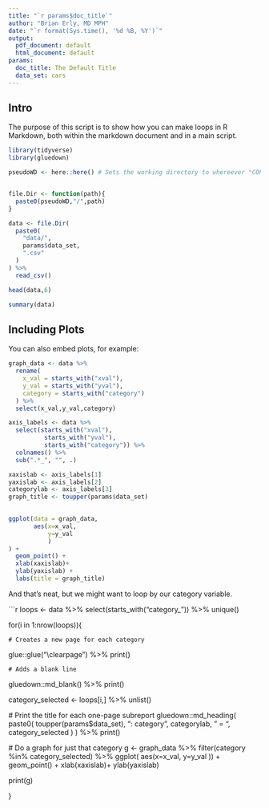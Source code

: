 ```yaml
---
title: "`r params$doc_title`"
author: "Brian Erly, MD MPH"
date: "`r format(Sys.time(), '%d %B, %Y')`"
output:
  pdf_document: default
  html_document: default
params:
  doc_title: The Default Title
  data_set: cars
---
```


## Intro

The purpose of this script is to show how you can make loops in R Markdown, both within the markdown document and in a main script.

```r

library(tidyverse)
library(gluedown)

pseudoWD <- here::here() # Sets the working directory to whereever "COPHS Master Controller.r" is. 


file.Dir <- function(path){
  paste0(pseudoWD,"/",path)
}

data <- file.Dir(
  paste0(
    "data/",
    params$data_set,
    ".csv"
  )
) %>% 
  read_csv()

head(data,6)

summary(data)
```

## Including Plots

You can also embed plots, for example:

```r

graph_data <- data %>%
  rename(
    x_val = starts_with("xval"),
    y_val = starts_with("yval"),
    category = starts_with("category")
  ) %>%
  select(x_val,y_val,category)

axis_labels <- data %>%
  select(starts_with("xval"),
          starts_with("yval"),
          starts_with("category")) %>%
  colnames() %>%
  sub(".*_", "", .)

xaxislab <- axis_labels[1]
yaxislab <- axis_labels[2]
categorylab <- axis_labels[3]
graph_title <- toupper(params$data_set)
  

ggplot(data = graph_data,
       aes(x=x_val,
           y=y_val
           )
) + 
  geom_point() +
  xlab(xaxislab)+
  ylab(yaxislab) +
  labs(title = graph_title) 
```

And that's neat, but we might want to loop by our category variable.

```r
loops <- data %>%
  select(starts_with("category_")) %>%
  unique()

for(i in 1:nrow(loops)){
  
    # Creates a new page for each category
  glue::glue("\n\n\\clearpage\n") %>% print()
  
    # Adds a blank line
  gluedown::md_blank() %>% print()
  
  category_selected <- loops[i,] %>% unlist()
  
  # Print the title for each one-page subreport
  gluedown::md_heading(
    paste0(
      toupper(params$data_set),
      ": category",
      categorylab,
      " = ",
      category_selected
    )
  ) %>%
    print()
  
  # Do a graph for just that category
 g <-  graph_data %>%
    filter(category %in% category_selected) %>%
    ggplot(
       aes(x=x_val,
           y=y_val
           )) + 
  geom_point() +
  xlab(xaxislab)+
  ylab(yaxislab) 
 
 print(g)
  
  
}
